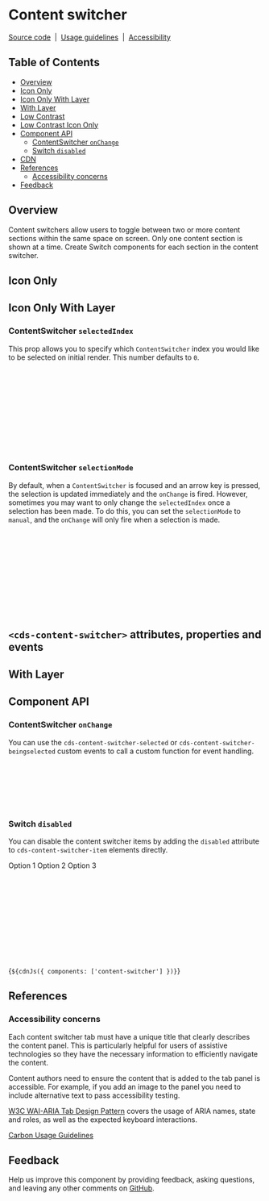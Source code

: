 
<Meta of={ContentSwitcherStories} />

# Content switcher

[Source code](https://github.com/carbon-design-system/carbon/tree/main/packages/web-components/src/components/content-switcher)
&nbsp;|&nbsp;
[Usage guidelines](https://www.carbondesignsystem.com/components/content-switcher/usage)
&nbsp;|&nbsp;
[Accessibility](https://www.carbondesignsystem.com/components/content-switcher/accessibility)

## Table of Contents

- [Overview](#overview)
- [Icon Only](#icon-only)
- [Icon Only With Layer](#icon-only-with-layer)
- [With Layer](#with-layer)
- [Low Contrast](#low-contrast)
- [Low Contrast Icon Only](#low-contrast-icon-only)
- [Component API](#component-api)
  - [ContentSwitcher `onChange`](#contentswitcher-onchange)
  - [Switch `disabled`](#switch-disabled)
- [CDN](#cdn)
- [References](#references)
  - [Accessibility concerns](#accessibility-concerns)
- [Feedback](#feedback)

## Overview

Content switchers allow users to toggle between two or more content sections
within the same space on screen. Only one content section is shown at a time.
Create Switch components for each section in the content switcher.

<Canvas of={ContentSwitcherStories.Default} />

## Icon Only

<Canvas of={ContentSwitcherStories.IconOnly} />

## Icon Only With Layer

<Canvas of={ContentSwitcherStories.IconOnlyWithLayer} />

### ContentSwitcher `selectedIndex`

This prop allows you to specify which `ContentSwitcher` index you would like to
be selected on initial render. This number defaults to `0`.

```html
<cds-content-switcher selectedIndex="{2}">
  <cds-content-switcher-item value="all">Option 1</cds-content-switcher-item>
  <cds-content-switcher-item value="cloudFoundry"
    >Option 2</cds-content-switcher-item
  >
  <cds-content-switcher-item value="staging"
    >Option 3</cds-content-switcher-item
  >
  <cds-content-switcher-item value="dea">Option 4</cds-content-switcher-item>
  <cds-content-switcher-item value="router">Option 5</cds-content-switcher-item>
</cds-content-switcher>
```

### ContentSwitcher `selectionMode`

By default, when a `ContentSwitcher` is focused and an arrow key is pressed, the
selection is updated immediately and the `onChange` is fired. However, sometimes
you may want to only change the `selectedIndex` once a selection has been made.
To do this, you can set the `selectionMode` to `manual`, and the `onChange` will
only fire when a selection is made.

```html
<cds-content-switcher selectionMode="manual">
  <cds-content-switcher-item value="all">Option 1</cds-content-switcher-item>
  <cds-content-switcher-item value="cloudFoundry"
    >Option 2</cds-content-switcher-item
  >
  <cds-content-switcher-item value="staging"
    >Option 3</cds-content-switcher-item
  >
  <cds-content-switcher-item value="dea">Option 4</cds-content-switcher-item>
  <cds-content-switcher-item value="router">Option 5</cds-content-switcher-item>
</cds-content-switcher>
```

## `<cds-content-switcher>` attributes, properties and events

## With Layer

<Canvas of={ContentSwitcherStories.WithLayer} />

## Component API

<ArgTypes of="cds-content-switcher" />

<ArgTypes of="cds-content-switcher-item" />

### ContentSwitcher `onChange`

You can use the `cds-content-switcher-selected` or
`cds-content-switcher-beingselected` custom events to call a custom function for
event handling.

```javascript
document.addEventListener('cds-content-switcher-selected', (event) => {
  const { currentTarget } = event;
  const { detail } = event as CustomEvent;
  const { evt } = detail;
  console.log('details:', currentTarget, evt);
});
```

### Switch `disabled`

You can disable the content switcher items by adding the `disabled` attribute to
`cds-content-switcher-item` elements directly.

<cds-content-switcher>
  <cds-content-switcher-item disabled name="one" text="First section">
    Option 1
  </cds-content-switcher-item>
  <cds-content-switcher-item disabled name="two" text="Second section">
    Option 2
  </cds-content-switcher-item>
  <cds-content-switcher-item disabled name="three" text="Third section">
    Option 3
  </cds-content-switcher-item>
</cds-content-switcher>

```html
<cds-content-switcher>
  <cds-content-switcher-item disabled name="one" text="First section">
    Option 1
  </cds-content-switcher-item>
  <cds-content-switcher-item disabled name="two" text="Second section">
    Option 2
  </cds-content-switcher-item>
  <cds-content-switcher-item disabled name="three" text="Third section">
    Option 3
  </cds-content-switcher-item>
</cds-content-switcher>
```

<Markdown>{`${cdnJs({ components: ['content-switcher'] })}`}</Markdown>

## References

### Accessibility concerns

Each content switcher tab must have a unique title that clearly describes the
content panel. This is particularly helpful for users of assistive technologies
so they have the necessary information to efficiently navigate the content.

Content authors need to ensure the content that is added to the tab panel is
accessible. For example, if you add an image to the panel you need to include
alternative text to pass accessibility testing.

[W3C WAI-ARIA Tab Design Pattern](https://www.w3.org/TR/wai-aria-practices-1.1/#tabpanel)
covers the usage of ARIA names, state and roles, as well as the expected
keyboard interactions.

[Carbon Usage Guidelines](https://www.carbondesignsystem.com/components/content-switcher/usage/)

## Feedback

Help us improve this component by providing feedback, asking questions, and
leaving any other comments on
[GitHub](https://github.com/carbon-design-system/carbon/edit/main/packages/web-components/src/components/content-switcher/content-switcher.mdx).

